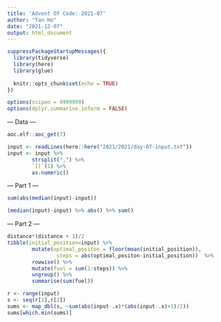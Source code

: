 ```yaml
---
title: 'Advent Of Code: 2021-07'
author: "Tan Ho"
date: "2021-12-07"
output: html_document
---
```


```r
suppressPackageStartupMessages({
  library(tidyverse)
  library(here)
  library(glue)
  
  knitr::opts_chunk$set(echo = TRUE)
})

options(scipen = 9999999)
options(dplyr.summarise.inform = FALSE)
```

--- Data ---

```r
aoc.elf::aoc_get(7)
```

```r
input <- readLines(here::here("2021/2021/day-07-input.txt"))
input <- input %>% 
        strsplit(",") %>% 
        `[[`(1) %>% 
        as.numeric()
```

--- Part 1 ---

```r
sum(abs(median(input)-input))

(median(input)-input) %>% abs() %>% sum()
```

--- Part 2 ---

```r
distance*(distance + 1)/2
tibble(initial_position=input) %>% 
        mutate(optimal_positon = floor(mean(initial_position)),
                steps = abs(optimal_positon-initial_position))  %>% 
        rowwise() %>% 
        mutate(fuel = sum(1:steps)) %>% 
        ungroup() %>% 
        summarise(sum(fuel))
```
```r
r <- range(input)
s <- seq(r[1],r[2])
sums <- map_dbl(s, ~sum(abs(input-.x)*(abs(input-.x)+1)/2))
sums[which.min(sums)]
```

